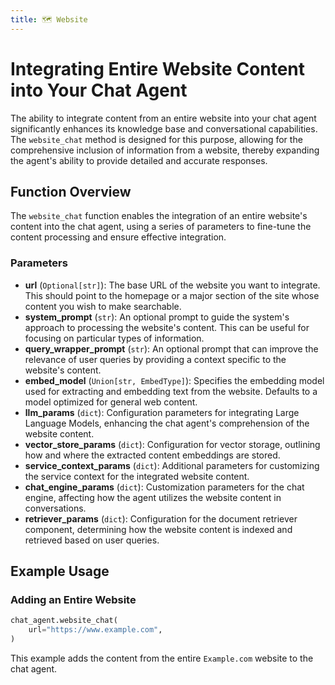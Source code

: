 ```yaml
---
title: 🗺️ Website
---
```

# Integrating Entire Website Content into Your Chat Agent

The ability to integrate content from an entire website into your chat agent significantly enhances its knowledge base and conversational capabilities. The `website_chat` method is designed for this purpose, allowing for the comprehensive inclusion of information from a website, thereby expanding the agent's ability to provide detailed and accurate responses.

## Function Overview

The `website_chat` function enables the integration of an entire website's content into the chat agent, using a series of parameters to fine-tune the content processing and ensure effective integration.

### Parameters

- **url** (`Optional[str]`): The base URL of the website you want to integrate. This should point to the homepage or a major section of the site whose content you wish to make searchable.
- **system_prompt** (`str`): An optional prompt to guide the system's approach to processing the website's content. This can be useful for focusing on particular types of information.
- **query_wrapper_prompt** (`str`): An optional prompt that can improve the relevance of user queries by providing a context specific to the website's content.
- **embed_model** (`Union[str, EmbedType]`): Specifies the embedding model used for extracting and embedding text from the website. Defaults to a model optimized for general web content.
- **llm_params** (`dict`): Configuration parameters for integrating Large Language Models, enhancing the chat agent's comprehension of the website content.
- **vector_store_params** (`dict`): Configuration for vector storage, outlining how and where the extracted content embeddings are stored.
- **service_context_params** (`dict`): Additional parameters for customizing the service context for the integrated website content.
- **chat_engine_params** (`dict`): Customization parameters for the chat engine, affecting how the agent utilizes the website content in conversations.
- **retriever_params** (`dict`): Configuration for the document retriever component, determining how the website content is indexed and retrieved based on user queries.

 ## Example Usage

### Adding an Entire Website

```python
chat_agent.website_chat(
    url="https://www.example.com",
)
```

This example adds the content from the entire `Example.com` website to the chat agent.
